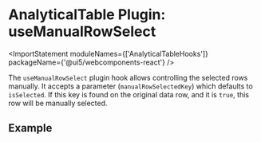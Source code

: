 
<Meta title="Data Display / AnalyticalTable / Plugin Hooks / useManualRowSelect" />

# AnalyticalTable Plugin: useManualRowSelect

<ImportStatement moduleNames={['AnalyticalTableHooks']} packageName={'@ui5/webcomponents-react'} />

The `useManualRowSelect` plugin hook allows controlling the selected rows manually. It accepts a parameter (`manualRowSelectedKey`) which defaults to `isSelected`.
If this key is found on the original data row, and it is `true`, this row will be manually selected.

## Example

<Canvas sourceState="none" of={ComponentStories.PluginManualRowSelect} />

```jsx
<AnalyticalTable
  selectionMode={AnalyticalTableSelectionMode.Multiple}
  data={data}
  columns={columns}
  // you could also omit the `'isSelected'`, as this is the default value
  tableHooks={[AnalyticalTableHooks.useManualRowSelect('isSelected')]}
/>
```

<Footer />
